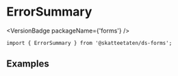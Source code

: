 
<Meta of={ErrorSummaryStories} />

# ErrorSummary

<VersionBadge packageName={'forms'} />

<DocIntro
  name="ErrorSummary"
  url="https://www.skatteetaten.no/stilogtone/designsystemet/komponenter/errorsummary/"
/>

<Primary />

```tsx
import { ErrorSummary } from '@skatteetaten/ds-forms';
```

<Controls />

## Examples

<Canvas of={ErrorSummaryStories.Examples} />
